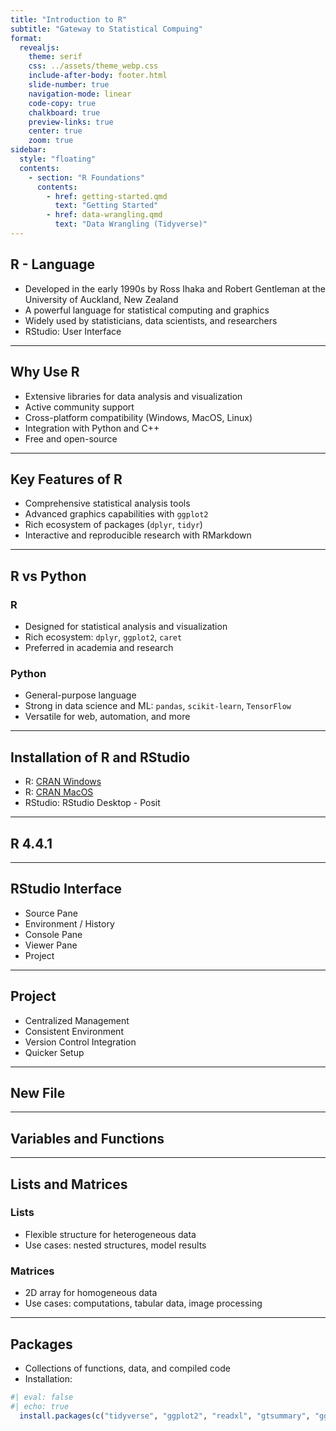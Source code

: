 ```yaml
---
title: "Introduction to R"
subtitle: "Gateway to Statistical Compuing"
format: 
  revealjs:
    theme: serif
    css: ../assets/theme_webp.css
    include-after-body: footer.html
    slide-number: true
    navigation-mode: linear
    code-copy: true
    chalkboard: true
    preview-links: true
    center: true
    zoom: true
sidebar:
  style: "floating"
  contents:
    - section: "R Foundations"
      contents:
        - href: getting-started.qmd
          text: "Getting Started"
        - href: data-wrangling.qmd
          text: "Data Wrangling (Tidyverse)"
---
```



## R - Language

- Developed in the early 1990s by Ross Ihaka and Robert Gentleman at the University of Auckland, New Zealand  
- A powerful language for statistical computing and graphics  
- Widely used by statisticians, data scientists, and researchers  
- RStudio: User Interface  

---

## Why Use R

- Extensive libraries for data analysis and visualization  
- Active community support  
- Cross-platform compatibility (Windows, MacOS, Linux)  
- Integration with Python and C++  
- Free and open-source  

---

## Key Features of R

- Comprehensive statistical analysis tools  
- Advanced graphics capabilities with `ggplot2`  
- Rich ecosystem of packages (`dplyr`, `tidyr`)  
- Interactive and reproducible research with RMarkdown  

---

## R vs Python

### R

- Designed for statistical analysis and visualization  
- Rich ecosystem: `dplyr`, `ggplot2`, `caret`  
- Preferred in academia and research  

### Python

- General-purpose language  
- Strong in data science and ML: `pandas`, `scikit-learn`, `TensorFlow`  
- Versatile for web, automation, and more  

---

## Installation of R and RStudio

- R: [CRAN Windows](https://cran.rstudio.com/bin/windows/base/R-4.4.1-win.exe)  
- R: [CRAN MacOS](https://cran.rstudio.com/bin/macosx/big-sur-arm64/base/R-4.4.1-arm64.pkg)  
- RStudio: RStudio Desktop - Posit  

---

## R 4.4.1

---

## RStudio Interface

- Source Pane  
- Environment / History  
- Console Pane  
- Viewer Pane  
- Project  

---

## Project

- Centralized Management  
- Consistent Environment  
- Version Control Integration  
- Quicker Setup  

---

## New File

---

## Variables and Functions

---

## Lists and Matrices

### Lists

- Flexible structure for heterogeneous data  
- Use cases: nested structures, model results  

### Matrices

- 2D array for homogeneous data  
- Use cases: computations, tabular data, image processing  

---

## Packages

- Collections of functions, data, and compiled code  
- Installation:  

```r
#| eval: false
#| echo: true
  install.packages(c("tidyverse", "ggplot2", "readxl", "gtsummary", "ggstatsplot", "flextable", "pacman"))
```